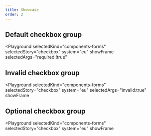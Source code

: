 ```yaml
---
title: Showcase
order: 2
---
```



## Default checkbox group

<Playground
  selectedKind="components-forms"
  selectedStory="checkbox"
  system="eu"
  showFrame
  selectedArgs="required:!true"
>
  <Html markup={checkboxDefault} />
</Playground>

## Invalid checkbox group

<Playground
  selectedKind="components-forms"
  selectedStory="checkbox"
  system="eu"
  selectedArgs="invalid:true"
  showFrame
>
  <Html markup={checkboxInvalid} />
</Playground>

## Optional checkbox group

<Playground
  selectedKind="components-forms"
  selectedStory="checkbox"
  system="eu"
  showFrame
>
  <Html markup={checkboxOptional} />
</Playground>
